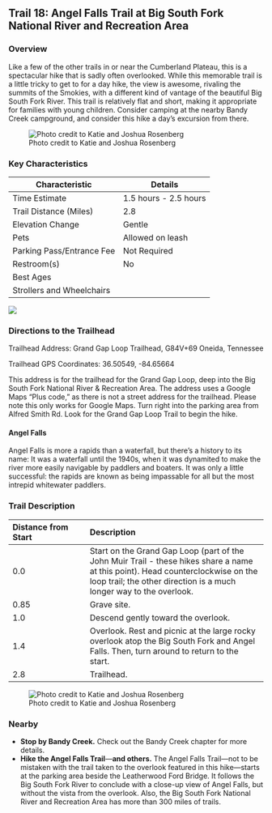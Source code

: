 ## Trail 18: Angel Falls Trail at Big South Fork National River and Recreation Area

### Overview

Like a few of the other trails in or near the Cumberland Plateau, this is a spectacular hike that is sadly often overlooked. While this memorable trail is a little tricky to get to for a day hike, the view is awesome, rivaling the summits of the Smokies, with a different kind of vantage of the beautiful Big South Fork River. This trail is relatively flat and short, making it appropriate for families with young children. Consider camping at the nearby Bandy Creek campground, and consider this hike a day's excursion from there.

![Photo credit to Katie and Joshua Rosenberg](img/trail-18-figure-01.jpg)

### Key Characteristics

| **Characteristic**        | **Details**           |
|---------------------------|-----------------------|
| Time Estimate             | 1.5 hours - 2.5 hours |
| Trail Distance (Miles)    | 2.8                   |
| Elevation Change          | Gentle                |
| Pets                      | Allowed on leash      |
| Parking Pass/Entrance Fee | Not Required          |
| Restroom(s)               | No                    |
| Best Ages                 |                       |
| Strollers and Wheelchairs |                       |

![](maps/trail-18-map.jpeg)

### Directions to the Trailhead

Trailhead Address: Grand Gap Loop Trailhead, G84V+69 Oneida, Tennessee

Trailhead GPS Coordinates: 36.50549, -84.65664

This address is for the trailhead for the Grand Gap Loop, deep into the Big South Fork National River & Recreation Area. The address uses a Google Maps "Plus code," as there is not a street address for the trailhead. Please note this only works for Google Maps. Turn right into the parking area from Alfred Smith Rd. Look for the Grand Gap Loop Trail to begin the hike.

::: {.callout-note appearance="simple" icon="true"}
#### Angel Falls

Angel Falls is more a rapids than a waterfall, but there’s a history to its name: It was a waterfall until the 1940s, when it was dynamited to make the river more easily navigable by paddlers and boaters. It was only a little successful: the rapids are known as being impassable for all but the most intrepid whitewater paddlers.
:::

### Trail Description

| Distance from Start | Description                                                                                                                                                                                            |
|:---------------------|:------------------------------------------------|
| 0.0                 | Start on the Grand Gap Loop (part of the John Muir Trail - these hikes share a name at this point). Head counterclockwise on the loop trail; the other direction is a much longer way to the overlook. |
| 0.85                | Grave site.                                                                                                                                                                                            |
| 1.0                 | Descend gently toward the overlook.                                                                                                                                                                    |
| 1.4                 | Overlook. Rest and picnic at the large rocky overlook atop the Big South Fork and Angel Falls. Then, turn around to return to the start.                                                               |
| 2.8                 | Trailhead.                                                                                                                                                                                             |

![Photo credit to Katie and Joshua Rosenberg](img/angel-rocks.jpg)

### Nearby

-   **Stop by Bandy Creek.** Check out the Bandy Creek chapter for more details.
-   **Hike the Angel Falls Trail**—**and others.** The Angel Falls Trail—not to be mistaken with the trail taken to the overlook featured in this hike—starts at the parking area beside the Leatherwood Ford Bridge. It follows the Big South Fork River to conclude with a close-up view of Angel Falls, but without the vista from the overlook. Also, the Big South Fork National River and Recreation Area has more than 300 miles of trails.
